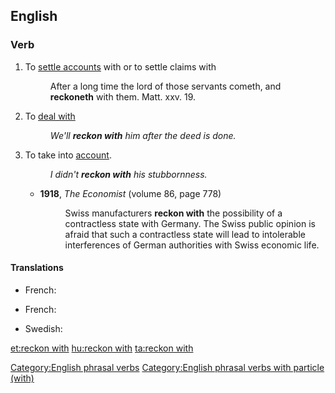 ==English==

===Verb===
{{en-verb|reckons with|reckoning with|reckoned with}}

# To [[settle accounts]] with or to settle claims with
#: After a long time the lord of those servants cometh, and '''reckoneth''' with them. Matt. xxv. 19.
# To [[deal with]]
#: ''We'll '''reckon with''' him after the deed is done.''
# To take into [[account]].
#: ''I didn't '''reckon with''' his stubbornness.''
#* '''1918''', ''The Economist'' (volume 86, page 778)
#*: Swiss manufacturers '''reckon with''' the possibility of a contractless state with Germany. The Swiss public opinion is afraid that such a contractless state will lead to intolerable interferences of German authorities with Swiss economic life.

====Translations====
{{trans-top|To settle accounts with or to settle claims with}}
* French: {{t|fr|régler ses comptes avec}}
{{trans-mid}}
{{trans-bottom}}

{{trans-top|To deal with}}
{{trans-mid}}
{{trans-bottom}}

{{trans-top|To take into account}}
* French: {{t+|fr|prendre en compte}}
{{trans-mid}}
* Swedish: {{t+|sv|räkna med}}
{{trans-bottom}}

[[Category:English phrasal verbs]]
[[Category:English phrasal verbs with particle (with)]]

[[et:reckon with]]
[[hu:reckon with]]
[[ta:reckon with]]